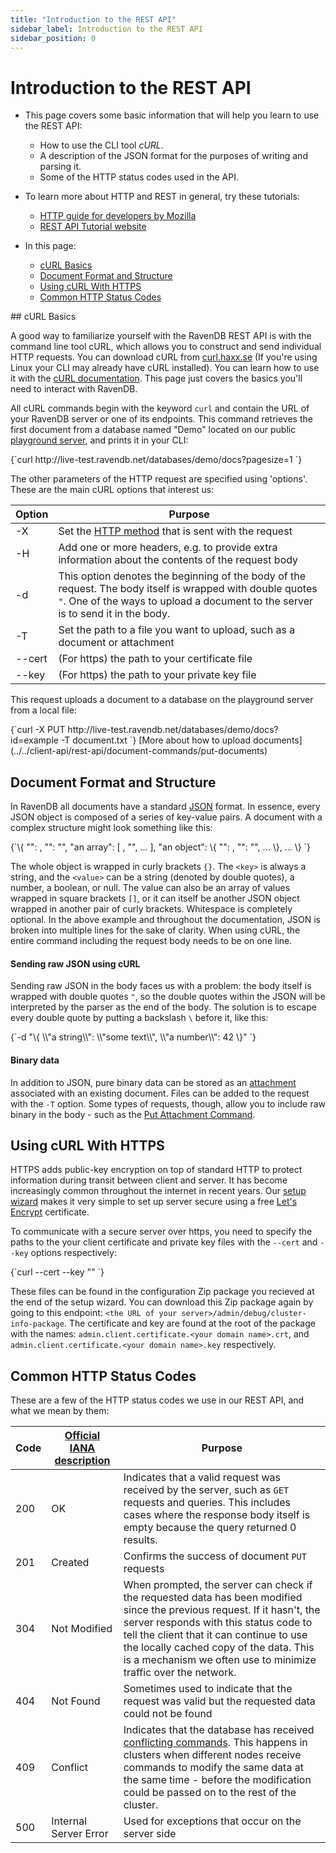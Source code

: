 ```yaml
---
title: "Introduction to the REST API"
sidebar_label: Introduction to the REST API
sidebar_position: 0
---
```



# Introduction to the REST API
<Admonition type="note" title="Note">

* This page covers some basic information that will help you learn to use the REST API:  
  * How to use the CLI tool *cURL*.  
  * A description of the JSON format for the purposes of writing and parsing it.  
  * Some of the HTTP status codes used in the API.  

* To learn more about HTTP and REST in general, try these tutorials:  
  * [HTTP guide for developers by Mozilla](https://developer.mozilla.org/en-US/docs/Web/HTTP)
  * [REST API Tutorial website](https://www.restapitutorial.com/)

* In this page:
  * [cURL Basics](../../client-api/rest-api/rest-api-intro#curl-basics)
  * [Document Format and Structure](../../client-api/rest-api/rest-api-intro#document-format-and-structure)
  * [Using cURL With HTTPS](../../client-api/rest-api/rest-api-intro#using-curl-with-https)
  * [Common HTTP Status Codes](../../client-api/rest-api/rest-api-intro#common-http-status-codes)

</Admonition>
## cURL Basics

A good way to familiarize yourself with the RavenDB REST API is with the command line tool cURL, which allows you to construct and 
send individual HTTP requests. You can download cURL from [curl.haxx.se](https://curl.haxx.se/download.html) (If you're using Linux 
your CLI may already have cURL installed). You can learn how to use it with the [cURL documentation](https://curl.haxx.se/docs/). 
This page just covers the basics you'll need to interact with RavenDB.  

All cURL commands begin with the keyword `curl` and contain the URL of your RavenDB server or one of its endpoints. This command retrieves the first document from 
a database named "Demo" located on our public [playground server](http://live-test.ravendb.net), and prints it in your CLI:  

<TabItem value="something" label="bash">
<CodeBlock language="bash">
{`curl http://live-test.ravendb.net/databases/demo/docs?pagesize=1
`}
</CodeBlock>
</TabItem>

The other parameters of the HTTP request are specified using 'options'. These are the main cURL options that interest us:  

| Option | Purpose |
| - | - |
| -X | Set the [HTTP method](https://www.w3.org/Protocols/rfc2616/rfc2616-sec9.html) that is sent with the request |
| -H | Add one or more headers, e.g. to provide extra information about the contents of the request body |
| -d | This option denotes the beginning of the body of the request. The body itself is wrapped with double quotes `"`. One of the ways to upload a document to the server is to send it in the body. |
| -T | Set the path to a file you want to upload, such as a document or attachment |
| --cert | (For https) the path to your certificate file |
| --key | (For https) the path to your private key file |

This request uploads a document to a database on the playground server from a local file:  

<TabItem value="something" label="bash">
<CodeBlock language="bash">
{`curl -X PUT http://live-test.ravendb.net/databases/demo/docs?id=example -T <path to file>document.txt
`}
</CodeBlock>
</TabItem>
[More about how to upload documents](../../client-api/rest-api/document-commands/put-documents)



## Document Format and Structure

In RavenDB all documents have a standard [JSON](https://www.json.org/) format. In essence, every JSON object is composed of a series 
of key-value pairs. A document with a complex structure might look something like this:  

<TabItem value="something" label="json">
<CodeBlock language="json">
{`\{
    "<key>": <value>,
    "<key>": "<string value>",
    "an array": [
        <value>,
        "<string value>",
        ...
    ],
    "an object": \{
        "<key>": <value>,
        "<key>": "<string value>",
        ...
    \},
    ...
\}
`}
</CodeBlock>
</TabItem>

The whole object is wrapped in curly brackets `{}`. The `<key>` is always a string, and the `<value>` can be a string (denoted by 
double quotes), a number, a boolean, or null. The value can also be an array of values wrapped in square brackets `[]`, or it can itself be another JSON object 
wrapped in another pair of curly brackets. Whitespace is completely optional. In the above example and throughout the documentation, 
JSON is broken into multiple lines for the sake of clarity. When using cURL, the entire command including the request body 
needs to be on one line.  


#### Sending raw JSON using cURL
Sending raw JSON in the body faces us with a problem: the body itself is wrapped with double quotes `"`, 
so the double quotes within the JSON will be interpreted by the parser as the end of the body. The solution is to escape every double quote 
by putting a backslash `\` before it, like this:  

<TabItem value="something" label="bash">
<CodeBlock language="bash">
{`-d "\{
    \\"a string\\": \\"some text\\",
    \\"a number\\": 42
\}"
`}
</CodeBlock>
</TabItem>


#### Binary data
In addition to JSON, pure binary data can be stored as an [attachment](../../document-extensions/attachments/what-are-attachments) 
associated with an existing document. Files can be added to the request with the `-T` option. Some types of requests, though, allow you to include raw binary in the body - such as the 
[Put Attachment Command](../../client-api/rest-api/document-commands/batch-commands#put-attachment-command).  



## Using cURL With HTTPS

HTTPS adds public-key encryption on top of standard HTTP to protect information during transit between client and server. It has 
become increasingly common throughout the internet in recent years. Our [setup wizard](../../start/installation/setup-wizard) makes 
it very simple to set up server secure using a free [Let's Encrypt](https://letsencrypt.org/) certificate.  

To communicate with a secure server over https, you need to specify the paths to the your client certificate and private key 
files with the `--cert` and `--key` options respectively:  

<TabItem value="something" label="bash">
<CodeBlock language="bash">
{`curl --cert <path to your certificate file> --key <path to your private key file> "<server url>"
`}
</CodeBlock>
</TabItem>

These files can be found in the configuration Zip package you recieved at the end of the setup wizard. You can download this Zip package 
again by going to this endpoint: `<the URL of your server>/admin/debug/cluster-info-package`. The certificate and key are found at 
the root of the package with the names: `admin.client.certificate.<your domain name>.crt`, and 
`admin.client.certificate.<your domain name>.key` respectively.  



## Common HTTP Status Codes

These are a few of the HTTP status codes we use in our REST API, and what we mean by them:  

| Code | [Official IANA description](https://www.iana.org/assignments/http-status-codes/http-status-codes.xhtml) | Purpose |
| - | - | - |
| 200 | OK | Indicates that a valid request was received by the server, such as `GET` requests and queries. This includes cases where the response body itself is empty because the query returned 0 results. |
| 201 | Created | Confirms the success of document `PUT` requests |
| 304 | Not Modified | When prompted, the server can check if the requested data has been modified since the previous request. If it hasn't, the server responds with this status code to tell the client that it can continue to use the locally cached copy of the data. This is a mechanism we often use to minimize traffic over the network. |
| 404 | Not Found | Sometimes used to indicate that the request was valid but the requested data could not be found |
| 409 | Conflict | Indicates that the database has received [conflicting commands](../../server/clustering/replication/replication-conflicts). This happens in clusters when different nodes receive commands to modify the same data at the same time - before the modification could be passed on to the rest of the cluster. |
| 500 | Internal Server Error | Used for exceptions that occur on the server side |



